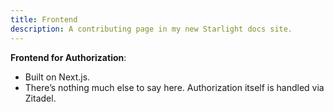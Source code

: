 ```yaml
---
title: Frontend
description: A contributing page in my new Starlight docs site.
---
```


**Frontend for Authorization**:  
   - Built on Next.js.  
   - There’s nothing much else to say here. Authorization itself is handled via Zitadel.  

  
